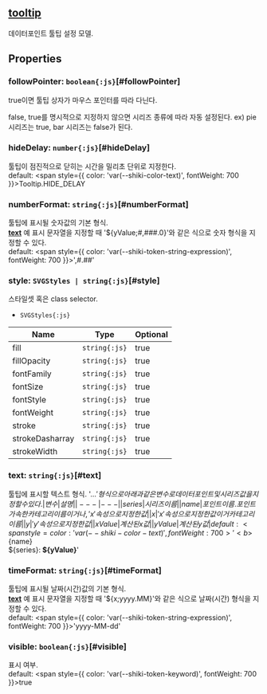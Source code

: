 ## [tooltip](/config/config/tooltip)
데이터포인트 툴팁 설정 모델.
## Properties

### followPointer: `boolean{:js}`[#followPointer]
true이면 툴팁 상자가 마우스 포인터를 따라 다닌다.


false, true를 명시적으로 지정하지 않으면 시리즈 종류에 따라 자동 설정된다.
ex) pie 시리즈는 true, bar 시리즈는 false가 된다.  

### hideDelay: `number{:js}`[#hideDelay]
툴팁이 점진적으로 닫히는 시간을 밀리초 단위로 지정한다.  
default: <span style={{ color: 'var(--shiki-color-text)', fontWeight: 700 }}>Tooltip.HIDE_DELAY</span>
### numberFormat: `string{:js}`[#numberFormat]
툴팁에 표시될 숫자값의 기본 형식.\
 **[text](#text)** 예 표시 문자열을 지정할 때 '${yValue;#,###.0}'와 같은 식으로 숫자 형식을 지정할 수 있다.  
default: <span style={{ color: 'var(--shiki-token-string-expression)', fontWeight: 700 }}>',#.##'</span>
### style: `SVGStyles | string{:js}`[#style]
스타일셋 혹은 class selector.  
- `SVGStyles{:js}` 

| Name | Type | Optional |  
| ----- | ----- | ----- |  
| fill | `string{:js}` | true |  
| fillOpacity | `string{:js}` | true |  
| fontFamily | `string{:js}` | true |  
| fontSize | `string{:js}` | true |  
| fontStyle | `string{:js}` | true |  
| fontWeight | `string{:js}` | true |  
| stroke | `string{:js}` | true |  
| strokeDasharray | `string{:js}` | true |  
| strokeWidth | `string{:js}` | true |
### text: `string{:js}`[#text]
툴팁에 표시할 텍스트 형식.
'${...}' 형식으로 아래과 같은 변수로 데이터 포인트 및 시리즈 값을 지정할 수 있다.
|변수|설명|
|---|---|
|series|시리즈 이름|
|name|포인트 이름. 포인트가 속한 카테고리 이름이거나, 'x' 속성으로 지정한 값|
|x|'x' 속성으로 지정한 값이거 카테고리 이름|
|y|'y' 속성으로 지정한 값|
|xValue|계산된 x값|
|yValue|계산된 y값|  
default: <span style={{ color: 'var(--shiki-color-text)', fontWeight: 700 }}>'<b>${name}</b><br>${series}:<b></span> ${yValue}</b>'
### timeFormat: `string{:js}`[#timeFormat]
툴팁에 표시될 날짜(시간)값의 기본 형식.\
 **[text](#text)** 예 표시 문자열을 지정할 때 '${x;yyyy.MM}'와 같은 식으로 날짜(시간) 형식을 지정할 수 있다.  
default: <span style={{ color: 'var(--shiki-token-string-expression)', fontWeight: 700 }}>'yyyy-MM-dd'</span>
### visible: `boolean{:js}`[#visible]
표시 여부.  
default: <span style={{ color: 'var(--shiki-token-keyword)', fontWeight: 700 }}>true</span>